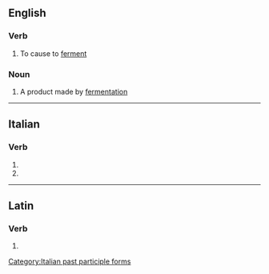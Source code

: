 ==English==

===Verb===
{{en-verb}}

# {{lb|en|transitive|obsolete}} To cause to [[ferment]]

===Noun===
{{en-noun}}

# A product made by [[fermentation]]

----

==Italian==

===Verb===
{{head|it|verb form}}

# {{inflection of|it|fermentare||2|p|pres|indc|;|2|p|impr}}
# {{feminine plural of|it|fermentato}}

[[Category:Italian past participle forms]]

----

==Latin==

===Verb===
{{la-verb-form|fermentāte}}

# {{inflection of|la|fermentō||2|p|pres|actv|impr}}